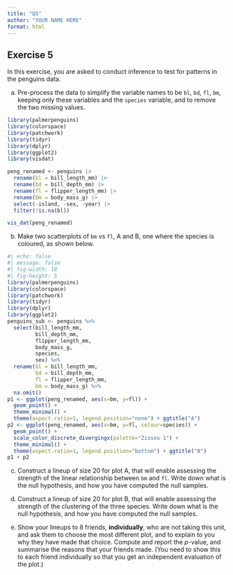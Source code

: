 ```yaml
---
title: "Q5"
author: "YOUR NAME HERE"
format: html
---
```


## Exercise 5

In this exercise, you are asked to conduct inference to test for patterns in the penguins data.

a. Pre-process the data to simplify the variable names to be `bl`, `bd`, `fl`, `bm`, keeping only these variables and the `species` variable, and to remove the two missing values.

```r
library(palmerpenguins)
library(colorspace)
library(patchwork)
library(tidyr)
library(dplyr)
library(ggplot2)
library(visdat)
```

```r
peng_renamed <- penguins |>
  rename(bl = bill_length_mm) |>
  rename(bd = bill_depth_mm) |>
  rename(fl = flipper_length_mm) |>
  rename(bm = body_mass_g) |>
  select(-island, -sex, -year) |>
  filter(!is.na(bl))

vis_dat(peng_renamed)
```


b. Make two scatterplots of `bm` vs `fl`, A and B, one where the species is coloured, as shown below.

```r
#| echo: false
#| message: false
#| fig-width: 10
#| fig-height: 5
library(palmerpenguins)
library(colorspace)
library(patchwork)
library(tidyr)
library(dplyr)
library(ggplot2)
penguins_sub <- penguins %>% 
  select(bill_length_mm,
         bill_depth_mm,
         flipper_length_mm,
         body_mass_g,
         species, 
         sex) %>% 
  rename(bl = bill_length_mm,
         bd = bill_depth_mm,
         fl = flipper_length_mm,
         bm = body_mass_g) %>%
  na.omit()
p1 <- ggplot(peng_renamed, aes(x=bm, y=fl)) +
  geom_point() +
  theme_minimal() +
  theme(aspect.ratio=1, legend.position="none") + ggtitle("A")
p2 <- ggplot(peng_renamed, aes(x=bm, y=fl, colour=species)) +
  geom_point() +
  scale_color_discrete_divergingx(palette="Zissou 1") +
  theme_minimal() +
  theme(aspect.ratio=1, legend.position="bottom") + ggtitle("B")
p1 + p2
```

c. Construct a lineup of size 20 for plot A, that will enable assessing the strength of the linear relationship between `bm` and `fl`. Write down what is the null hypothesis, and how you have computed the null samples.

d. Construct a lineup of size 20 for plot B, that will enable assessing the strength of the clustering of the three species. Write down what is the null hypothesis, and how you have computed the null samples.

e. Show your lineups to 8 friends, **individually**, who are not taking this unit, and ask them to choose the most different plot, and to explain to you why they have made that choice. Compute and report the $p$-value, and summarise the reasons that your friends made. (You need to show this to each friend individually so that you get an independent evaluation of the plot.)
